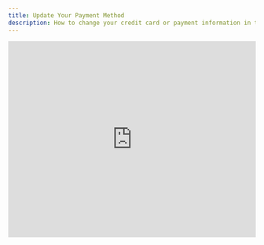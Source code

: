 ```yaml
---
title: Update Your Payment Method
description: How to change your credit card or payment information in the member portal
---
```


<Frame>
  <iframe 
    width="100%" 
    height="400" 
    src="https://www.youtube.com/embed/WxG3IwbSUYo" 
    frameborder="0" 
    allowfullscreen
  />
</Frame>

## Quick Access

<Card title="Member Portal" icon="user" href="https://app.generalreferral.com/members">
  Direct link to update your payment information
</Card>

## Step-by-Step Process

<Steps>
  <Step title="Access Member Portal">
    Navigate to [app.generalreferral.com/members](https://app.generalreferral.com/members)
  </Step>
  <Step title="Click Member Portal">
    Select the "Member Portal" button on the page
  </Step>
  <Step title="Log In">
    Use your one-time password (sent via email/SMS) or permanent password
  </Step>
  <Step title="Update Payment Info">
    Find payment settings and enter your new payment method
  </Step>
  <Step title="Save Changes">
    Confirm your updates and verify the information is correct
  </Step>
</Steps>

## Payment Method Options

<Tabs>
  <Tab title="Credit Cards">
    ### Accepted Cards
    - Visa
    - Mastercard
    - American Express
    - Discover
    
    <Note>Credit cards provide immediate processing for time-sensitive renewals</Note>
  </Tab>
  
  <Tab title="Debit Cards">
    ### Bank Debit Cards
    - All major bank debit cards
    - Same-day processing
    - Direct from your checking account
    
    <Tip>Recommended for urgent license transfers or renewals</Tip>
  </Tab>
  
  <Tab title="ACH/Bank Transfer">
    ### Direct Bank Payment
    - Routing and account numbers required
    - Lower processing fees
    - 3-5 business days to clear
    
    <Warning>**Not recommended** for urgent deadlines due to processing time</Warning>
  </Tab>
</Tabs>

## Setting Up Portal Access

<AccordionGroup>
  <Accordion title="One-Time Password (Default)">
    **How it Works:**
    - Enter your email or phone number
    - Receive unique code via email or SMS
    - Use code to access portal each time
    
    **Benefits:**
    - No password to remember
    - Enhanced security
    - Works even if you forget login details
  </Accordion>
  
  <Accordion title="Permanent Password (Optional)">
    **Setup Process:**
    1. Log in using one-time password first
    2. Navigate to **Account Information**
    3. Select **Set up Password**
    4. Create and confirm your permanent password
    
    **Benefits:**
    - Faster login for frequent users
    - No need to check email/SMS each time
  </Accordion>
</AccordionGroup>

## When to Update Payment Information

<CardGroup cols={2}>
  <Card title="Before Renewal Dates" icon="calendar">
    Update before your membership anniversary or state renewal
  </Card>
  <Card title="Card Expiration" icon="credit-card">
    Replace expired cards before they cause payment failures
  </Card>
  <Card title="Bank Account Changes" icon="bank">
    Update if you close accounts or change banks
  </Card>
  <Card title="Payment Failures" icon="exclamation-triangle">
    Immediately after any declined payment notifications
  </Card>
</CardGroup>

## Important Timing Considerations

<Warning>
  **License at Risk?** If your license renewal deadline is approaching and you have payment issues, **strongly recommend using a credit or debit card** instead of ACH. ACH payments can take up to 5 days to clear, which might cause renewal delays.
</Warning>

### Critical Deadlines
- **Membership renewals:** Update before your anniversary date
- **State license renewals:** Update by early June for NJ renewals
- **License transfers:** Update immediately for urgent transfers

## Troubleshooting Payment Issues

<AccordionGroup>
  <Accordion title="Payment Declined">
    **Common Causes:**
    - Insufficient funds
    - Expired card
    - Incorrect billing address
    - Bank security holds
    
    **Solutions:**
    - Verify account balance
    - Check card expiration date
    - Confirm billing address matches bank records
    - Contact your bank about holds
  </Accordion>
  
  <Accordion title="Can't Access Portal">
    **If you can't log in:**
    - Clear browser cache and cookies
    - Try different browser or incognito mode
    - Ensure email/phone number is correct
    - Check spam folder for login codes
    
    **Still need help?** [Contact our support team](/contact)
  </Accordion>
  
  <Accordion title="Old Payment Method Charged">
    **If wrong card was charged:**
    - Update payment method immediately
    - Contact support to verify changes took effect
    - Monitor future charges to confirm correction
  </Accordion>
</AccordionGroup>

## Payment Security

<Info>
  **Your Security:** All payment information is processed through secure, encrypted systems. General Referral never stores complete payment details on our servers.
</Info>

### Security Features:
- SSL encryption for all data transmission
- PCI compliant payment processing
- Tokenized card storage
- Regular security audits

## Billing Statement Information

When reviewing charges on your statement, look for:
- **Description:** "GETGR.CO NJRELICENSE"
- **Merchant:** General Referral related charges
- **Amount:** Your membership or state renewal fee

## Automatic Renewals

<Note>
  **Set and Forget:** Once your payment method is updated, all future renewals will process automatically on their due dates, provided your payment method remains valid.
</Note>

### What Processes Automatically:
- Annual or monthly membership renewals
- Biennial state license renewals (NJ)
- Any applicable state transfer fees

## Need Additional Help?

<CardGroup cols={2}>
  <Card title="Member Portal" icon="key" href="https://app.generalreferral.com/members">
    Access your account to update payment information
  </Card>
  <Card title="Contact Support" icon="headset" href="https://app.generalreferral.com/contact">
    Get personal assistance with payment issues
  </Card>
</CardGroup>

## Frequently Asked Questions

<AccordionGroup>
  <Accordion title="How quickly do payment updates take effect?">
    Changes are immediate for credit and debit cards. ACH changes may take 1-2 business days to verify.
  </Accordion>
  
  <Accordion title="Can I use a different name on the payment method?">
    The name on the payment method should match your member account. Contact support if you need to use a different name.
  </Accordion>
  
  <Accordion title="Will I get confirmation of payment method changes?">
    Yes, you'll receive email confirmation when payment methods are successfully updated.
  </Accordion>
  
  <Accordion title="Can I set up automatic payments from my bank?">
    Our system handles automatic renewals once you provide payment information. You don't need to set up separate automatic payments from your bank.
  </Accordion>
</AccordionGroup>